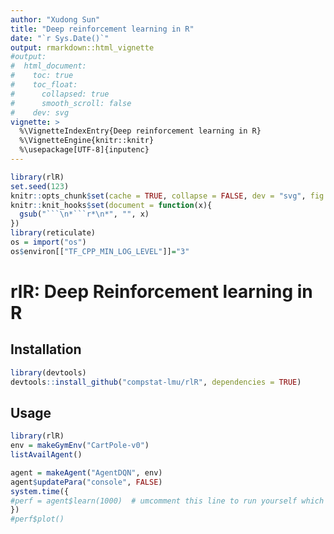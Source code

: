 ```yaml
---
author: "Xudong Sun"
title: "Deep reinforcement learning in R"
date: "`r Sys.Date()`"
output: rmarkdown::html_vignette
#output:
#  html_document:
#    toc: true
#    toc_float:
#      collapsed: true
#      smooth_scroll: false
#    dev: svg
vignette: >
  %\VignetteIndexEntry{Deep reinforcement learning in R}
  %\VignetteEngine{knitr::knitr}
  %\usepackage[UTF-8]{inputenc}
---
```


```r
library(rlR)
set.seed(123)
knitr::opts_chunk$set(cache = TRUE, collapse = FALSE, dev = "svg", fig.height = 3.5)
knitr::knit_hooks$set(document = function(x){
  gsub("```\n*```r*\n*", "", x)
})
library(reticulate)
os = import("os")
os$environ[["TF_CPP_MIN_LOG_LEVEL"]]="3"
```

# rlR: Deep Reinforcement learning in R

## Installation
```r
library(devtools)
devtools::install_github("compstat-lmu/rlR", dependencies = TRUE)
```

## Usage
```r
library(rlR)
env = makeGymEnv("CartPole-v0")
listAvailAgent()
```


```r
agent = makeAgent("AgentDQN", env)
agent$updatePara("console", FALSE)
system.time({
#perf = agent$learn(1000)  # umcomment this line to run yourself which might take a while
})
#perf$plot()
```
